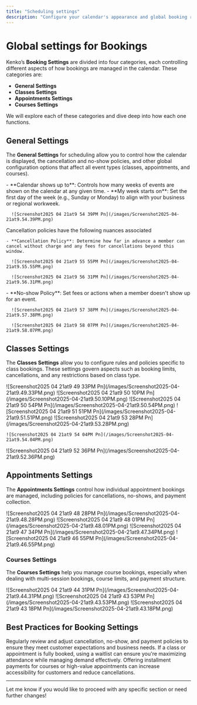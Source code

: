 ```yaml
---
title: "Scheduling settings"
description: "Configure your calendar's appearance and global booking rules in the General settings."
---
```


# Global settings for Bookings

Kenko’s **Booking Settings** are divided into four categories, each controlling different aspects of how bookings are managed in the calendar. These categories are:

- **General Settings**
- **Classes Settings**
- **Appointments Settings**
- **Courses Settings**

We will explore each of these categories and dive deep into how each one functions.

## General Settings

The **General Settings** for scheduling allow you to control how the calendar is displayed, the cancellation and no-show policies, and other global configuration options that affect all event types (classes, appointments, and courses).

<AccordionGroup>
  <Accordion title="Calendar View" icon="calendar">
    - **Calendar shows up to**: Controls how many weeks of events are shown on the calendar at any given time.
    - **My week starts on**: Set the first day of the week (e.g., Sunday or Monday) to align with your business or regional workweek.

      ![Screenshot2025 04 21at9 54 39PM Pn](/images/Screenshot2025-04-21at9.54.39PM.png)
  </Accordion>
  <Accordion title="Cancellation policy" icon="ban">
    Cancellation policies have the following nuances associated

    - **Cancellation Policy**: Determine how far in advance a member can cancel without charge and any fees for cancellations beyond this window.

      ![Screenshot2025 04 21at9 55 55PM Pn](/images/Screenshot2025-04-21at9.55.55PM.png)

      ![Screenshot2025 04 21at9 56 31PM Pn](/images/Screenshot2025-04-21at9.56.31PM.png)
  </Accordion>
  <Accordion title="No-show policy" icon="user-slash">
    - **No-show Policy**: Set fees or actions when a member doesn't show up for an event.

      ![Screenshot2025 04 21at9 57 38PM Pn](/images/Screenshot2025-04-21at9.57.38PM.png)

      ![Screenshot2025 04 21at9 58 07PM Pn](/images/Screenshot2025-04-21at9.58.07PM.png)
  </Accordion>
  <Accordion title="Policy Document" icon="file">
    
  </Accordion>
  <Accordion title="Service Category" icon="icons">
    
  </Accordion>
</AccordionGroup>

## Classes Settings

The **Classes Settings** allow you to configure rules and policies specific to class bookings. These settings govern aspects such as booking limits, cancellations, and any restrictions based on class type.

<AccordionGroup>
  <Accordion title="Remaining Spots" icon="users">
    ![Screenshot2025 04 21at9 49 33PM Pn](/images/Screenshot2025-04-21at9.49.33PM.png)
  </Accordion>
  <Accordion title="Booking Window" icon="clock">
    ![Screenshot2025 04 21at9 50 10PM Pn](/images/Screenshot2025-04-21at9.50.10PM.png)
  </Accordion>
  <Accordion title="Auto-Submit Attendance" icon="check">
    ![Screenshot2025 04 21at9 50 54PM Pn](/images/Screenshot2025-04-21at9.50.54PM.png)
  </Accordion>
  <Accordion title="Book for Someone Else" icon="user-plus">
    ![Screenshot2025 04 21at9 51 51PM Pn](/images/Screenshot2025-04-21at9.51.51PM.png)
  </Accordion>
  <Accordion title="Waitlist Management" icon="user-clock">
    ![Screenshot2025 04 21at9 53 28PM Pn](/images/Screenshot2025-04-21at9.53.28PM.png)

    ![Screenshot2025 04 21at9 54 04PM Pn](/images/Screenshot2025-04-21at9.54.04PM.png)
  </Accordion>
  <Accordion title="Forgive Late Cancellation" icon="money-bill">
    ![Screenshot2025 04 21at9 52 36PM Pn](/images/Screenshot2025-04-21at9.52.36PM.png)
  </Accordion>
</AccordionGroup>

<div className="flex justify-center" />

## Appointments Settings

The **Appointments Settings** control how individual appointment bookings are managed, including policies for cancellations, no-shows, and payment collection.

<AccordionGroup>
  <Accordion title="Booking Window" icon="clock">
    ![Screenshot2025 04 21at9 48 28PM Pn](/images/Screenshot2025-04-21at9.48.28PM.png)
  </Accordion>
  <Accordion title="Auto-Submit-Attendace" icon="check">
    ![Screenshot2025 04 21at9 48 01PM Pn](/images/Screenshot2025-04-21at9.48.01PM.png)
  </Accordion>
  <Accordion title="Book For Someone Else" icon="user-plus">
    ![Screenshot2025 04 21at9 47 34PM Pn](/images/Screenshot2025-04-21at9.47.34PM.png)
  </Accordion>
  <Accordion title="Appointment Cancellation" icon="money-bill">
    ![Screenshot2025 04 21at9 46 55PM Pn](/images/Screenshot2025-04-21at9.46.55PM.png)
  </Accordion>
</AccordionGroup>

### Courses Settings

The **Courses Settings** help you manage course bookings, especially when dealing with multi-session bookings, course limits, and payment structure.

<AccordionGroup>
  <Accordion title="Course Visibility" icon="eye">
    ![Screenshot2025 04 21at9 44 31PM Pn](/images/Screenshot2025-04-21at9.44.31PM.png)
  </Accordion>
  <Accordion title="Auto-Submit Attendance" icon="check">
    ![Screenshot2025 04 21at9 43 53PM Pn](/images/Screenshot2025-04-21at9.43.53PM.png)
  </Accordion>
  <Accordion title="Waitlist Management" icon="user-clock">
    ![Screenshot2025 04 21at9 43 18PM Pn](/images/Screenshot2025-04-21at9.43.18PM.png)
  </Accordion>
</AccordionGroup>

<div className="flex justify-center" />

## Best Practices for Booking Settings

<CardGroup cols="2">
  <Card title="Review All Policies Regularly" icon="refresh">
    Regularly review and adjust cancellation, no-show, and payment policies to ensure they meet customer expectations and business needs.
  </Card>
  <Card title="Use Waitlists for Fully Booked Classes" icon="list-ul">
    If a class or appointment is fully booked, using a waitlist can ensure you're maximizing attendance while managing demand effectively.
  </Card>
  <Card title="Consider Flexible Payment Options" icon="credit-card">
    Offering installment payments for courses or high-value appointments can increase accessibility for customers and reduce cancellations.
  </Card>
</CardGroup>

---

Let me know if you would like to proceed with any specific section or need further changes\!